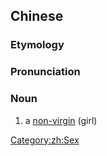 {{also|非处}}
==Chinese==
{{zh-forms|s=非处}}

===Etymology===
{{zh-compound|非|處|no, non-|virginity, virgin}}

===Pronunciation===
{{zh-pron
|m=fēichǔ
|cat=n
}}

===Noun===
{{zh-noun}}

# a [[non-]][[virgin]] (girl)

[[Category:zh:Sex]]